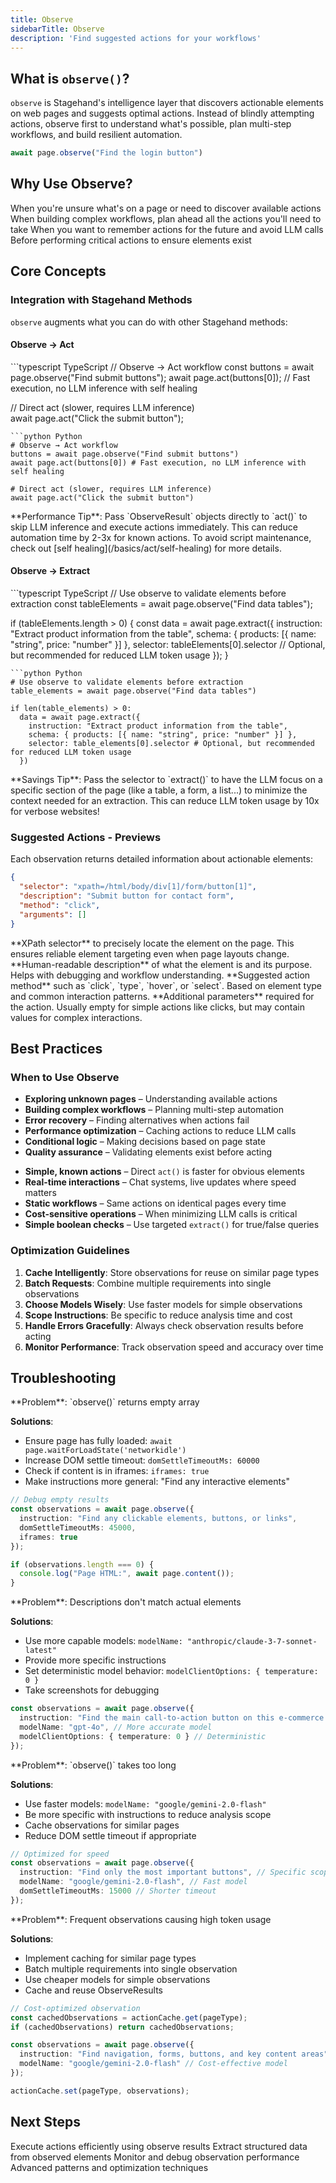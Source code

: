 ```yaml
---
title: Observe
sidebarTitle: Observe
description: 'Find suggested actions for your workflows'
---
```


## What is `observe()`?

`observe` is Stagehand's intelligence layer that discovers actionable elements on web pages and suggests optimal actions. Instead of blindly attempting actions, observe first to understand what's possible, plan multi-step workflows, and build resilient automation.

``` typescript
await page.observe("Find the login button")
```

## Why Use Observe?

<CardGroup cols={2}>
  <Card title="Explore" icon="compass">
    When you're unsure what's on a page or need to discover available actions
  </Card>
  <Card title="Plan" icon="map">
    When building complex workflows, plan ahead all the actions you'll need to take
  </Card>
  <Card title="Cache" icon="database">
    When you want to remember actions for the future and avoid LLM calls
  </Card>
    <Card title="Validate" icon="check">
    Before performing critical actions to ensure elements exist
  </Card>
</CardGroup>

## Core Concepts

### Integration with Stagehand Methods

`observe` augments what you can do with other Stagehand methods:

#### Observe → Act
<CodeGroup>
```typescript TypeScript
// Observe → Act workflow 
const buttons = await page.observe("Find submit buttons");
await page.act(buttons[0]); // Fast execution, no LLM inference with self healing

// Direct act (slower, requires LLM inference)  
await page.act("Click the submit button");
```
```python Python
# Observe → Act workflow 
buttons = await page.observe("Find submit buttons")
await page.act(buttons[0]) # Fast execution, no LLM inference with self healing

# Direct act (slower, requires LLM inference)  
await page.act("Click the submit button")
```
</CodeGroup>
<Note>
**Performance Tip**: Pass `ObserveResult` objects directly to `act()` to skip LLM inference and execute actions immediately. This can reduce automation time by 2-3x for known actions. To avoid script maintenance, check out [self healing](/basics/act/self-healing) for more details.
</Note>

#### Observe → Extract

<CodeGroup>
```typescript TypeScript
// Use observe to validate elements before extraction
const tableElements = await page.observe("Find data tables");

if (tableElements.length > 0) {
  const data = await page.extract({
    instruction: "Extract product information from the table",
    schema: { products: [{ name: "string", price: "number" }] },
    selector: tableElements[0].selector // Optional, but recommended for reduced LLM token usage
  });
}
```
```python Python
# Use observe to validate elements before extraction
table_elements = await page.observe("Find data tables")

if len(table_elements) > 0:
  data = await page.extract({
    instruction: "Extract product information from the table",
    schema: { products: [{ name: "string", price: "number" }] },
    selector: table_elements[0].selector # Optional, but recommended for reduced LLM token usage
  })
```
</CodeGroup>
<Tip>
**Savings Tip**: Pass the selector to `extract()` to have the LLM focus on a specific section of the page (like a table, a form, a list...) to minimize the context needed for an extraction. This can reduce LLM token usage by 10x for verbose websites!
</Tip>

### Suggested Actions - Previews

Each observation returns detailed information about actionable elements:

```json
{
  "selector": "xpath=/html/body/div[1]/form/button[1]",
  "description": "Submit button for contact form",
  "method": "click",
  "arguments": []
}
```

<AccordionGroup>
<Accordion title="selector">
**XPath selector** to precisely locate the element on the page. This ensures reliable element targeting even when page layouts change.
</Accordion>

<Accordion title="description">
**Human-readable description** of what the element is and its purpose. Helps with debugging and workflow understanding.
</Accordion>

<Accordion title="method">
**Suggested action method** such as `click`, `type`, `hover`, or `select`. Based on element type and common interaction patterns.
</Accordion>

<Accordion title="arguments">
**Additional parameters** required for the action. Usually empty for simple actions like clicks, but may contain values for complex interactions.
</Accordion>
</AccordionGroup>


## Best Practices

### When to Use Observe

<CardGroup cols={2}>
  <Card title="✅ Use Observe When">
    <ul>
      <li><strong>Exploring unknown pages</strong> – Understanding available actions</li>
      <li><strong>Building complex workflows</strong> – Planning multi-step automation</li>
      <li><strong>Error recovery</strong> – Finding alternatives when actions fail</li>
      <li><strong>Performance optimization</strong> – Caching actions to reduce LLM calls</li>
      <li><strong>Conditional logic</strong> – Making decisions based on page state</li>
      <li><strong>Quality assurance</strong> – Validating elements exist before acting</li>
    </ul>
  </Card>
  <Card title="❌ Avoid Observe When">
    <ul>
      <li><strong>Simple, known actions</strong> – Direct <code>act()</code> is faster for obvious elements</li>
      <li><strong>Real-time interactions</strong> – Chat systems, live updates where speed matters</li>
      <li><strong>Static workflows</strong> – Same actions on identical pages every time</li>
      <li><strong>Cost-sensitive operations</strong> – When minimizing LLM calls is critical</li>
      <li><strong>Simple boolean checks</strong> – Use targeted <code>extract()</code> for true/false queries</li>
    </ul>
  </Card>
</CardGroup>

### Optimization Guidelines

1. **Cache Intelligently**: Store observations for reuse on similar page types
2. **Batch Requests**: Combine multiple requirements into single observations  
3. **Choose Models Wisely**: Use faster models for simple observations
4. **Scope Instructions**: Be specific to reduce analysis time and cost
5. **Handle Errors Gracefully**: Always check observation results before acting
6. **Monitor Performance**: Track observation speed and accuracy over time

## Troubleshooting

<AccordionGroup>
<Accordion title="No elements found">
**Problem**: `observe()` returns empty array

**Solutions**:
- Ensure page has fully loaded: `await page.waitForLoadState('networkidle')`
- Increase DOM settle timeout: `domSettleTimeoutMs: 60000`
- Check if content is in iframes: `iframes: true`
- Make instructions more general: "Find any interactive elements"

```typescript
// Debug empty results
const observations = await page.observe({
  instruction: "Find any clickable elements, buttons, or links",
  domSettleTimeoutMs: 45000,
  iframes: true
});

if (observations.length === 0) {
  console.log("Page HTML:", await page.content());
}
```
</Accordion>

<Accordion title="Inaccurate element descriptions">
**Problem**: Descriptions don't match actual elements

**Solutions**:
- Use more capable models: `modelName: "anthropic/claude-3-7-sonnet-latest"`
- Provide more specific instructions
- Set deterministic model behavior: `modelClientOptions: { temperature: 0 }`
- Take screenshots for debugging

```typescript
const observations = await page.observe({
  instruction: "Find the main call-to-action button on this e-commerce product page",
  modelName: "gpt-4o", // More accurate model
  modelClientOptions: { temperature: 0 } // Deterministic
});
```
</Accordion>

<Accordion title="Slow performance">
**Problem**: `observe()` takes too long

**Solutions**:
- Use faster models: `modelName: "google/gemini-2.0-flash"`
- Be more specific with instructions to reduce analysis scope
- Cache observations for similar pages
- Reduce DOM settle timeout if appropriate

```typescript
// Optimized for speed
const observations = await page.observe({
  instruction: "Find only the most important buttons", // Specific scope
  modelName: "google/gemini-2.0-flash", // Fast model
  domSettleTimeoutMs: 15000 // Shorter timeout
});
```
</Accordion>

<Accordion title="High costs from too many LLM calls">
**Problem**: Frequent observations causing high token usage

**Solutions**:
- Implement caching for similar page types
- Batch multiple requirements into single observation
- Use cheaper models for simple observations
- Cache and reuse ObserveResults

```typescript
// Cost-optimized observation
const cachedObservations = actionCache.get(pageType);
if (cachedObservations) return cachedObservations;

const observations = await page.observe({
  instruction: "Find navigation, forms, buttons, and key content areas", // Batch request
  modelName: "google/gemini-2.0-flash" // Cost-effective model
});

actionCache.set(pageType, observations);
```
</Accordion>
</AccordionGroup>


## Next Steps

<CardGroup cols={2}>
<Card title="Act Overview" icon="play" href="/basics/act/overview">
Execute actions efficiently using observe results
</Card>

<Card title="Extract Data" icon="download" href="/basics/extract/overview">  
Extract structured data from observed elements
</Card>

<Card title="Observability" icon="chart-line" href="/configuration/observability">
Monitor and debug observation performance  
</Card>

<Card title="Best Practices" icon="star" href="/best_practices/best_practices">
Advanced patterns and optimization techniques
</Card>
</CardGroup>